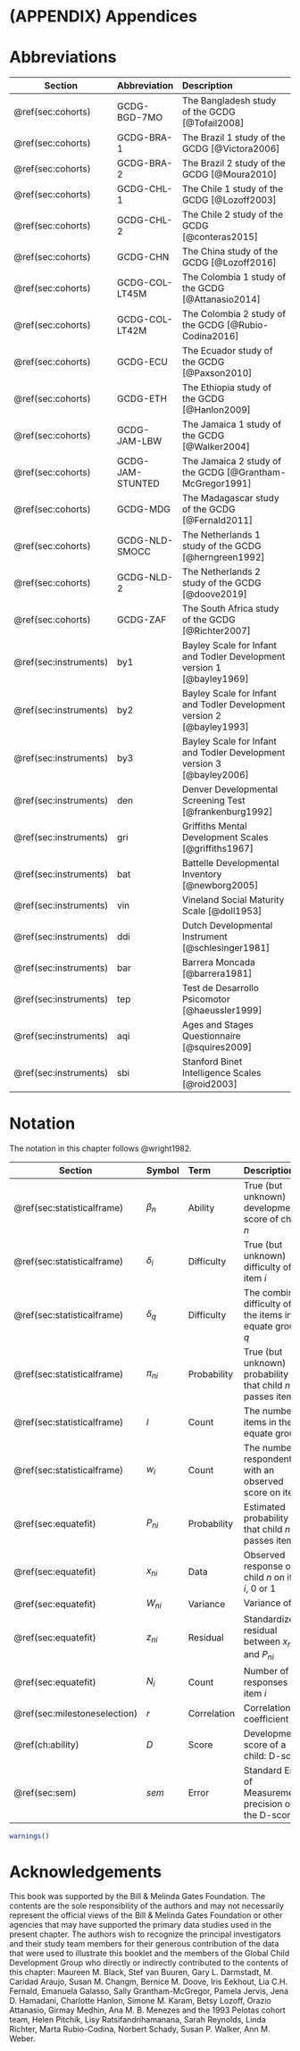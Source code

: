 # (APPENDIX) Appendices {.unnumbered}

# Abbreviations {#ap:abbreviations}

| Section                | Abbreviation     | Description                                                            |
|--------------|:----------------------|:------------------------------------------------------------------------|
| \@ref(sec:cohorts)     | GCDG-BGD-7MO     | The Bangladesh study of the GCDG [@Tofail2008]                         |
| \@ref(sec:cohorts)     | GCDG-BRA-1       | The Brazil 1 study of the GCDG [@Victora2006]                          |
| \@ref(sec:cohorts)     | GCDG-BRA-2       | The Brazil 2 study of the GCDG [@Moura2010]                            |
| \@ref(sec:cohorts)     | GCDG-CHL-1       | The Chile 1 study of the GCDG [@Lozoff2003]                            |
| \@ref(sec:cohorts)     | GCDG-CHL-2       | The Chile 2 study of the GCDG [@conteras2015]                          |
| \@ref(sec:cohorts)     | GCDG-CHN         | The China study of the GCDG [@Lozoff2016]                              |
| \@ref(sec:cohorts)     | GCDG-COL-LT45M   | The Colombia 1 study of the GCDG [@Attanasio2014]                      |
| \@ref(sec:cohorts)     | GCDG-COL-LT42M   | The Colombia 2 study of the GCDG [@Rubio-Codina2016]                   |
| \@ref(sec:cohorts)     | GCDG-ECU         | The Ecuador study of the GCDG [@Paxson2010]                            |
| \@ref(sec:cohorts)     | GCDG-ETH         | The Ethiopia study of the GCDG [@Hanlon2009]                           |
| \@ref(sec:cohorts)     | GCDG-JAM-LBW     | The Jamaica 1 study of the GCDG [@Walker2004]                          |
| \@ref(sec:cohorts)     | GCDG-JAM-STUNTED | The Jamaica 2 study of the GCDG [@Grantham-McGregor1991]               |
| \@ref(sec:cohorts)     | GCDG-MDG         | The Madagascar study of the GCDG [@Fernald2011]                        |
| \@ref(sec:cohorts)     | GCDG-NLD-SMOCC   | The Netherlands 1 study of the GCDG [@herngreen1992]                   |
| \@ref(sec:cohorts)     | GCDG-NLD-2       | The Netherlands 2 study of the GCDG [@doove2019]                       |
| \@ref(sec:cohorts)     | GCDG-ZAF         | The South Africa study of the GCDG [@Richter2007]                      |
| \@ref(sec:instruments) | by1              | Bayley Scale for Infant and Todler Development version 1 [@bayley1969] |
| \@ref(sec:instruments) | by2              | Bayley Scale for Infant and Todler Development version 2 [@bayley1993] |
| \@ref(sec:instruments) | by3              | Bayley Scale for Infant and Todler Development version 3 [@bayley2006] |
| \@ref(sec:instruments) | den              | Denver Developmental Screening Test [@frankenburg1992]                 |
| \@ref(sec:instruments) | gri              | Griffiths Mental Development Scales [@griffiths1967]                   |
| \@ref(sec:instruments) | bat              | Battelle Developmental Inventory [@newborg2005]                        |
| \@ref(sec:instruments) | vin              | Vineland Social Maturity Scale [@doll1953]                             |
| \@ref(sec:instruments) | ddi              | Dutch Developmental Instrument [@schlesinger1981]                      |
| \@ref(sec:instruments) | bar              | Barrera Moncada [@barrera1981]                                         |
| \@ref(sec:instruments) | tep              | Test de Desarrollo Psicomotor [@haeussler1999]                         |
| \@ref(sec:instruments) | aqi              | Ages and Stages Questionnaire [@squires2009]                           |
| \@ref(sec:instruments) | sbi              | Stanford Binet Intelligence Scales [@roid2003]                         |



# Notation {#ap:notation}

The notation in this chapter follows @wright1982.

| Section     | Symbol                  | Term        | Description                                                   |
|-------------|:---------------|:---------------|:-------------------------------------------------------------------|
| \@ref(sec:statisticalframe) | $\beta_n$               | Ability     | True (but unknown) developmental score of child $n$           |
| \@ref(sec:statisticalframe) | $\delta_i$              | Difficulty  | True (but unknown) difficulty of item $i$                     |
| \@ref(sec:statisticalframe) | $\delta_q$              | Difficulty  | The combined difficulty of the items in equate group $q$                     |
| \@ref(sec:statisticalframe) | $\pi_{ni}$              | Probability | True (but unknown) probability that child $n$ passes item $i$ |
| \@ref(sec:statisticalframe) | $l$           | Count  | The number of items in the equate group          |
| \@ref(sec:statisticalframe) | $w_i$          | Count  | The number of respondents with an observed score on item $i$                              |
| \@ref(sec:equatefit) | $P_{ni}$                | Probability | Estimated probability that child $n$ passes item $i$          |
| \@ref(sec:equatefit) | $x_{ni}$                | Data        | Observed response of child $n$ on item $i$, 0 or 1            |
| \@ref(sec:equatefit) | $W_{ni}$                | Variance    | Variance of $x_{ni}$                                          |
| \@ref(sec:equatefit) | $z_{ni}$                | Residual    | Standardized residual between $x_{ni}$ and $P_{ni}$           |
| \@ref(sec:equatefit) | $N_i$       | Count | Number of responses on item $i$                   |
| \@ref(sec:milestoneselection) | $r$       | Correlation | Correlation coefficient                         |
| \@ref(ch:ability)     | $D$                     | Score | Developmental score of a child: D-score                                         |
|  \@ref(sec:sem)      | $sem$                | Error | Standard Error of Measurement: precision of the D-score                                   |



```r
warnings()
```

# Acknowledgements

This book was supported by the Bill & Melinda Gates Foundation. The contents are the sole responsibility of the authors and may not necessarily represent the official views of the Bill & Melinda Gates Foundation or other agencies that may have supported the primary data studies used in the present chapter. The authors wish to recognize the principal investigators and their study team members for their generous contribution of the data that were used to illustrate this booklet and the members of the Global Child Development Group who directly or indirectly contributed to the contents of this chapter: Maureen M. Black, Stef van Buuren, Gary L. Darmstadt, M. Caridad Araujo, Susan M. Changm, Bernice M. Doove, Iris Eekhout, Lia C.H. Fernald, Emanuela Galasso, Sally Grantham-McGregor, Pamela Jervis, Jena D. Hamadani, Charlotte Hanlon, Simone M. Karam, Betsy Lozoff, Orazio Attanasio, Girmay Medhin, Ana M. B. Menezes and the 1993 Pelotas cohort team, Helen Pitchik, Lisy Ratsifandrihamanana, Sarah Reynolds, Linda Richter, Marta Rubio-Codina, Norbert Schady, Susan P. Walker, Ann M. Weber.
